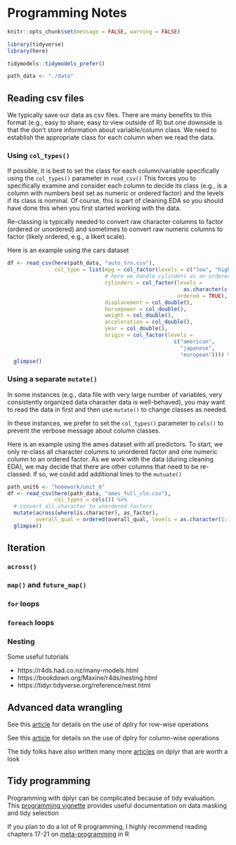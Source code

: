 # Programming Notes 

```r
knitr::opts_chunk$set(message = FALSE, warning = FALSE)
```

```r
library(tidyverse)
library(here)

tidymodels::tidymodels_prefer()

path_data <- "./data"
```

## Reading csv files

We typically save our data as csv files.  There are many benefits to this format (e.g., easy to share, easy to view outside of R) but one downside is that the don't store information about variable/column class.  We need to establish the appropriate class for each column when we read the data.

### Using `col_types()`

If possible, it is best to set the class for each column/variable specifically using
the `col_types()` parameter in `read_csv()`  This forces you to specifically examine and consider each column to decide its class (e.g., is a column with numbers best set as numeric or ordered factor) and the levels if its class is nominal.  Of course, this is part of cleaning EDA so you should have done this when you first started working with the data.

Re-classing is typically needed to convert raw character columns to factor (ordered or unordered) and sometimes to convert raw numeric columns to factor (likely ordered, e.g., a likert scale). 

Here is an example using the cars dataset

```r
df <- read_csv(here(path_data, "auto_trn.csv"),
               col_type = list(mpg = col_factor(levels = c("low", "high")),
                               # here we handle cylinders as an ordered factor
                               cylinders = col_factor(levels = 
                                                        as.character(c(3,4,5,6,8)), 
                                                      ordered = TRUE),   
                               displacement = col_double(),
                               horsepower = col_double(),
                               weight = col_double(),
                               acceleration = col_double(),
                               year = col_double(),
                               origin = col_factor(levels = 
                                                     c("american", 
                                                       "japanese", 
                                                       "european")))) %>% 
  glimpse()
```

### Using a separate `mutate()`

In some instances (e.g., data file with very large number of variables, very consistently organized data character data is well-behaved), you may want to read the data in first and then use `mutate()` to change classes as needed.  

In these instances, we prefer to set the `col_types()` parameter to `cols()` to prevent the verbose message about column classes.

Here is an example using the ames dataset with all predictors.  To start, we only re-class all character columns to unordered factor and one numeric column to an ordered factor.  As we work with the data (during cleaning EDA), we may decide that there are other columns that need to be re-classed. If so, we could add additional lines to the `mutuate()`

```r
path_unit6 <- "homework/unit_6"
df <- read_csv(here(path_data, "ames_full_cln.csv"),
               col_types = cols()) %>% 
  # convert all character to unordered factors
  mutate(across(where(is.character), as_factor),
         overall_qual = ordered(overall_qual, levels = as.character(1:10))) %>% 
  glimpse()
```

## Iteration


### `across()`


### `map()` and `future_map()`



### `for` loops


### `foreach` loops


### Nesting

Some useful tutorials

* https://r4ds.had.co.nz/many-models.html
* https://bookdown.org/Maxine/r4ds/nesting.html
* https://tidyr.tidyverse.org/reference/nest.html


## Advanced data wrangling
See this [article](https://dplyr.tidyverse.org/dev/articles/rowwise.html) for details on the use of dplry for row-wise operations

See this [article](https://dplyr.tidyverse.org/dev/articles/colwise.html) for details on the use of dplry for column-wise operations

The tidy folks have also written many more [articles](https://dplyr.tidyverse.org/dev/articles/index.html) on dplyr that are worth a look


## Tidy programming

Programming with dplyr can be complicated because of tidy evaluation.   This [programming vignette](https://dplyr.tidyverse.org/articles/programming.html) provides useful documentation on data masking and tidy selection

If you plan to do a lot of R programming, I highly recommend reading chapters 17-21 on [meta-programming](https://adv-r.hadley.nz/metaprogramming.html) in R







